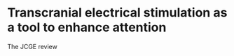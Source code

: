 # Transcranial electrical stimulation as a tool to enhance attention
\chaptermark{tES as a tool to enhance attention}

The JCGE review
